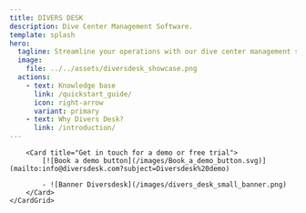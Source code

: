 ```yaml
---
title: DIVERS DESK
description: Dive Center Management Software.
template: splash
hero:
  tagline: Streamline your operations with our dive center management software
  image: 
    file: ../../assets/diversdesk_showcase.png 
  actions:
    - text: Knowledge base
      link: /quickstart_guide/
      icon: right-arrow
      variant: primary  
    - text: Why Divers Desk?
      link: /introduction/
---
```




<div>
    <CardGrid stagger>
        <Card title="Introduction video">
            <YouTube id="https://youtu.be/QUUr5A2rRKw?si=J_Rjg7dSmfYrUWVH" />
        </Card>

        <Card title="Get in touch for a demo or free trial">
            [![Book a demo button](/images/Book_a_demo_button.svg)](mailto:info@diversdesk.com?subject=Diversdesk%20demo)

            - ![Banner Diversdesk](/images/divers_desk_small_banner.png)
        </Card>
    </CardGrid>
</div>

